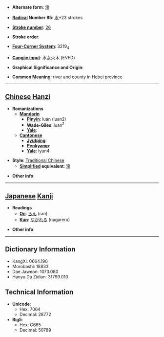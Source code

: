* '''Alternate form''': [[滦]]

* '''[[Wiktionary:Chinese radical index| Radical]] Number 85''': [[Wiktionary:Chinese radical index 水|水]]+23 strokes

* '''[[Wiktionary:Chinese total strokes index|Stroke number]]''': [[Wiktionary:Chinese total strokes index 26|26]]

* '''Stroke order''': 

* '''[[Wiktionary:Chinese four corner index|Four-Corner System]]''': 3219<sub>4</sub>

* '''[[Wiktionary:Chinese Cangjie index|Cangjie input]]''': 水女火木 (EVFD)

* '''Graphical Significance and Origin''': 

* '''Common Meaning''': river and county in Hebei province

----

== [[Chinese]] [[Hanzi]] ==

* '''Romanizations'''
** '''[[Mandarin]]'''
*** '''[[Pinyin]]''': luán (luan2)
*** '''[[Wade-Giles]]''': luan<sup>2</sup>
*** '''[[Yale]]''': 
** '''[[Cantonese]]'''
*** '''[[Jyutping]]''':
*** '''[[Penkyamp]]''': 
*** '''[[Yale]]''': lyun4

* '''Style''': [[Traditional Chinese]] 
** '''[[Simplified Chinese|Simplified]] equivalent''': [[滦]]

* '''Other info''': 

----

== [[Japanese]] [[Kanji]] ==

* '''Readings'''
** '''[[On]]''': [[らん]] (ran)
** '''[[Kun]]''': [[ながれる]] (nagareru)

* '''Other info''':  

----

== Dictionary Information ==

* KangXi: 0664.190
* Morobashi: 18833
* Dae Jaweon: 1073.080
* Hanyu Da Zidian: 31799.010

== Technical Information ==

* '''Unicode''':
** Hex: 7064
** Decimal: 28772
* '''Big5''':
** Hex: C665
** Decimal: 50789